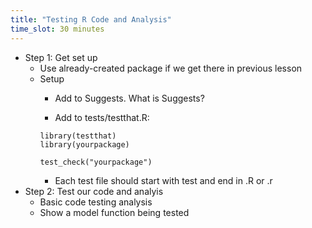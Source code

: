 ```yaml
---
title: "Testing R Code and Analysis"
time_slot: 30 minutes
---
```


- Step 1: Get set up
  - Use already-created package if we get there in previous lesson
  - Setup
      - Add to Suggests. What is Suggests?
  
      - Add to tests/testthat.R:
  
      ```
      library(testthat)
      library(yourpackage)
      
      test_check("yourpackage")
      ```
      
      - Each test file should start with test and end in .R or .r
- Step 2: Test our code and analyis
  - Basic code testing analysis
  - Show a model function being tested